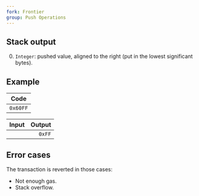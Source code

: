 ```yaml
---
fork: Frontier
group: Push Operations
---
```


## Stack output

0. `Integer`: pushed value, aligned to the right (put in the lowest significant bytes).

## Example

| Code |
|------|
| `0x60FF` |

| Input | Output |
|------:|-------:|
| | `0xFF` |

## Error cases

The transaction is reverted in those cases:
- Not enough gas.
- Stack overflow.
